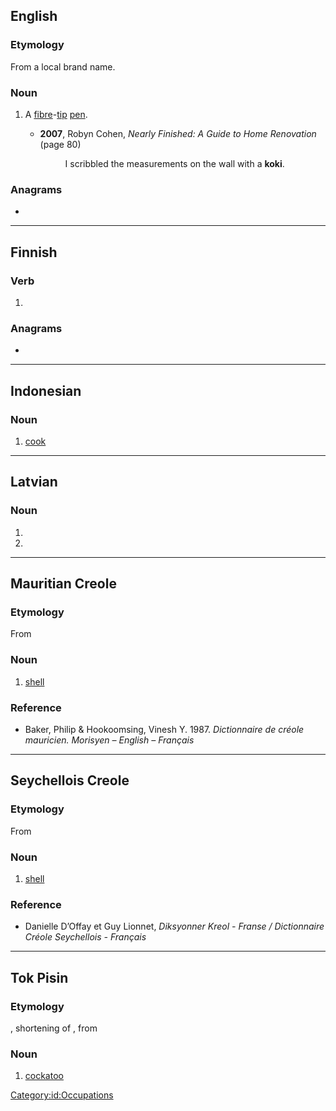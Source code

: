 {{also|Kōki}}
==English==

===Etymology===
From a local brand name.

===Noun===
{{en-noun}}

# {{lb|en|South Africa}} A [[fibre]]-[[tip]] [[pen]].
#* '''2007''', Robyn Cohen, ''Nearly Finished: A Guide to Home Renovation'' (page 80)
#*: I scribbled the measurements on the wall with a '''koki'''.

===Anagrams===
* {{anagrams|en|a=ikko|Kiko}}

----

==Finnish==

===Verb===
{{head|fi|verb form}}

# {{fi-form of|pr=third-person|pl=singular|mood=indicative|tense=past|kokea}}

===Anagrams===
* {{anagrams|fi|a=ikko|-ikko}}

----

==Indonesian==
{{wikipedia|lang=id}}

===Noun===
{{id-noun}}

# [[cook]]

[[Category:id:Occupations]]

----

==Latvian==

===Noun===
{{head|lv|noun form|g=m}}

# {{lv-inflection of|koks|nom|p}}
# {{lv-inflection of|koks|voc|p}}

----

==Mauritian Creole==

===Etymology===
From {{der|mfe|fr|coquille}}

===Noun===
{{head|mfe|noun}}

# [[shell]]

===Reference===
* Baker, Philip & Hookoomsing, Vinesh Y. 1987. ''Dictionnaire de créole mauricien. Morisyen – English – Français''

----

==Seychellois Creole==

===Etymology===
From {{der|crs|fr|coquille}}

===Noun===
{{head|crs|noun}}

# [[shell]]

===Reference===
* Danielle D’Offay et Guy Lionnet, ''Diksyonner Kreol - Franse / Dictionnaire Créole Seychellois - Français''

----

==Tok Pisin==

===Etymology===
{{etyl|en|tpi}} {{m|en|cocky}}, shortening of {{m|en|cockatoo}}, from {{etyl|ms|tpi}} {{m|ms|kakatua}}

===Noun===
{{head|tpi|noun}}

# [[cockatoo]]